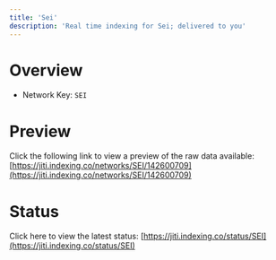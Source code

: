 ```yaml
---
title: 'Sei'
description: 'Real time indexing for Sei; delivered to you'
---
```


# Overview
- Network Key: `SEI`

# Preview
Click the following link to view a preview of the raw data available: [https://jiti.indexing.co/networks/SEI/142600709](https://jiti.indexing.co/networks/SEI/142600709)

# Status
Click here to view the latest status: [https://jiti.indexing.co/status/SEI](https://jiti.indexing.co/status/SEI)
